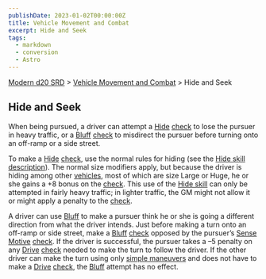 ```yaml
---
publishDate: 2023-01-02T00:00:00Z
title: Vehicle Movement and Combat
excerpt: Hide and Seek
tags:
  - markdown
  - conversion
  - Astro
---
```


[Modern d20 SRD](/#modernD20) > [Vehicle Movement and Combat](modern-d20-srd-vehicle-movement-and-combat-index) > Hide and Seek

## Hide and Seek

When being pursued, a driver can attempt a [Hide](modern-d20-srd-skills-hide) [check](modern-d20-srd-skills-skill-basics) to lose the pursuer in heavy traffic, or a [Bluff](modern-d20-srd-skills-bluff) [check](modern-d20-srd-skills-skill-basics) to misdirect the pursuer before turning onto an off-ramp or a side street.

To make a [Hide](modern-d20-srd-skills-hide) [check](modern-d20-srd-skills-skill-basics), use the normal rules for hiding (see the [Hide skill description](modern-d20-srd-skills-hide)). The normal size modifiers apply, but because the driver is hiding among other [vehicles](modern-d20-srd-equipment-equipment-vehicles), most of which are size Large or Huge, he or she gains a +8 bonus on the [check](modern-d20-srd-skills-skill-basics). This use of the [Hide skill](modern-d20-srd-skills-hide) can only be attempted in fairly heavy traffic; in lighter traffic, the GM might not allow it or might apply a penalty to the [check](modern-d20-srd-skills-skill-basics).

A driver can use [Bluff](modern-d20-srd-skills-bluff) to make a pursuer think he or she is going a different direction from what the driver intends. Just before making a turn onto an off-ramp or side street, make a [Bluff](modern-d20-srd-skills-bluff) [check](modern-d20-srd-skills-skill-basics) opposed by the pursuer’s [Sense Motive](modern-d20-srd-skills-sense-motive) [check](modern-d20-srd-skills-skill-basics). If the driver is successful, the pursuer takes a –5 penalty on any [Drive](modern-d20-srd-skills-drive) [check](modern-d20-srd-skills-skill-basics) needed to make the turn to follow the driver. If the other driver can make the turn using only [simple maneuvers](modern-d20-srd-vehicle-movement-and-combat-simple-maneuvers) and does not have to make a [Drive](modern-d20-srd-skills-drive) [check](modern-d20-srd-skills-skill-basics), the [Bluff](modern-d20-srd-skills-bluff) attempt has no effect.
